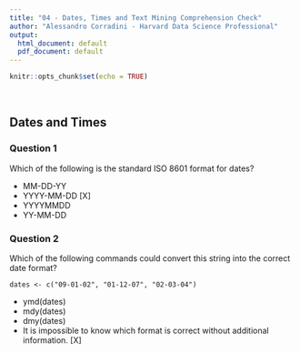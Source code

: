 ```yaml
---
title: "04 - Dates, Times and Text Mining Comprehension Check"
author: "Alessandro Corradini - Harvard Data Science Professional"
output:
  html_document: default
  pdf_document: default
---
```


```r
knitr::opts_chunk$set(echo = TRUE)
```

<br/>

## **Dates and Times**
### **Question 1**

Which of the following is the standard ISO 8601 format for dates?

- MM-DD-YY
- YYYY-MM-DD [X]
- YYYYMMDD
- YY-MM-DD

### **Question 2**
Which of the following commands could convert this string into the correct date format?

``` dates <- c("09-01-02", "01-12-07", "02-03-04") ```

- ymd(dates)
- mdy(dates)
- dmy(dates)
- It is impossible to know which format is correct without additional information. [X]

